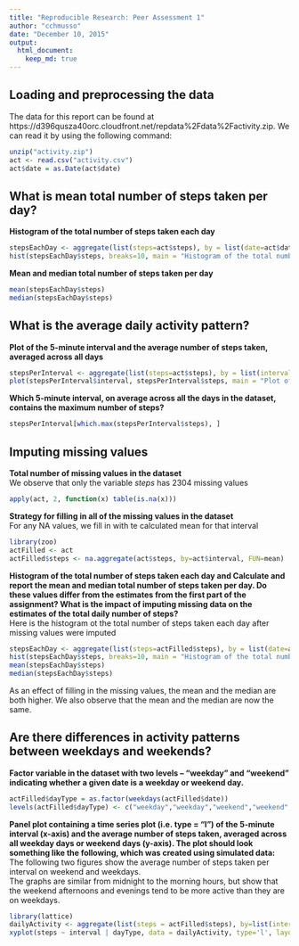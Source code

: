 ```yaml
---
title: "Reproducible Research: Peer Assessment 1"
author: "cchmusso"
date: "December 10, 2015"
output: 
  html_document:
    keep_md: true
---
```


## Loading and preprocessing the data

The data for this report can be found at https://d396qusza40orc.cloudfront.net/repdata%2Fdata%2Factivity.zip.
We can read it by using the following command:  

```r
unzip("activity.zip")
act <- read.csv("activity.csv")
act$date = as.Date(act$date)

```



## What is mean total number of steps taken per day?

**Histogram of the total number of steps taken each day**
```r
stepsEachDay <- aggregate(list(steps=act$steps), by = list(date=act$date), FUN = sum, na.rm = TRUE)
hist(stepsEachDay$steps, breaks=10, main = "Histogram of the total number of steps taken each day",xlab="steps/day", col="dodgerblue")
```

**Mean and median total number of steps taken per day**
```r
mean(stepsEachDay$steps)
median(stepsEachDay$steps)
```

## What is the average daily activity pattern?

**Plot of the 5-minute interval and the average number of steps taken, averaged across all days**
```r
stepsPerInterval <- aggregate(list(steps=act$steps), by = list(interval=act$interval), FUN = mean, na.rm = TRUE)
plot(stepsPerInterval$interval, stepsPerInterval$steps, main = "Plot of the 5-minute interval and \n the average number of steps taken, averaged across all days",xlab="interval", ylab='steps/interval', col="dodgerblue", type='l', lwd=2)
```
  
**Which 5-minute interval, on average across all the days in the dataset, contains the maximum number of steps?**
```r
stepsPerInterval[which.max(stepsPerInterval$steps), ]

```


## Imputing missing values

**Total number of missing values in the dataset**  
We observe that only the variable *steps* has 2304 missing values
```r
apply(act, 2, function(x) table(is.na(x)))
```
**Strategy for filling in all of the missing values in the dataset**  
For any NA values, we fill in with te calculated mean for that interval
```r
library(zoo)
actFilled <- act
actFilled$steps <- na.aggregate(act$steps, by=act$interval, FUN=mean)
```

**Histogram of the total number of steps taken each day and Calculate and report the mean and median total number of steps taken per day. Do these values differ from the estimates from the first part of the assignment? What is the impact of imputing missing data on the estimates of the total daily number of steps?**  
Here is the histogram ot the total number of steps taken each day after missing values were imputed
```r
stepsEachDay <- aggregate(list(steps=actFilled$steps), by = list(date=actFilled$date), FUN = sum, na.rm = TRUE)
hist(stepsEachDay$steps, breaks=10, main = "Histogram of the total number of steps taken each day",xlab="steps/day", col="dodgerblue")
mean(stepsEachDay$steps)
median(stepsEachDay$steps)
```
As an effect of filling in the missing values, the mean and the median are both higher. We also observe that the mean and the median are now the same.

## Are there differences in activity patterns between weekdays and weekends?

**Factor variable in the dataset with two levels -- "weekday" and "weekend" indicating whether a given date is a weekday or weekend day.**  
```r
actFilled$dayType = as.factor(weekdays(actFilled$date))
levels(actFilled$dayType) <- c("weekday","weekday","weekend","weekend","weekday","weekday","weekday")
```

**Panel plot containing a time series plot (i.e. type = "l") of the 5-minute interval (x-axis) and the average number of steps taken, averaged across all weekday days or weekend days (y-axis). The plot should look something like the following, which was created using simulated data:**  
The following two figures show the average number of steps taken per interval on weekend and weekdays.  
The graphs are similar from midnight to the morning hours, but show that the weekend afternoons and evenings tend to be more active than they are on weekdays.
```r
library(lattice)
dailyActivity <- aggregate(list(steps = actFilled$steps), by=list(interval = actFilled$interval, dayType = actFilled$dayType), FUN=mean, na.rm=TRUE)
xyplot(steps ~ interval | dayType, data = dailyActivity, type='l', layout = c(1,2), xlab="Interval", ylab="Number of steps")

```




